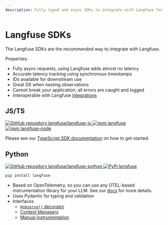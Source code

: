 ```yaml
---
description: Fully typed and async SDKs to integrate with Langfuse for Python and Typescript.
---
```


# Langfuse SDKs

The Langfuse SDKs are the recommended way to integrate with Langfuse.

Properties:

- Fully async requests, using Langfuse adds almost no latency
- Accurate latency tracking using synchronous timestamps
- IDs available for downstream use
- Great DX when nesting observations
- Cannot break your application, all errors are caught and logged
- Interoperable with Langfuse [integrations](/integrations)

## JS/TS

<div className="flex flex-row flex-wrap gap-2 mt-2">
  <a href="https://github.com/langfuse/langfuse-js">
    <img
      alt="GitHub repository langfuse/langfuse-js"
      src="https://img.shields.io/badge/repo-langfuse--js-blue?style=flat-square&logo=GitHub"
    />
  </a>
  <a href="https://www.npmjs.com/package/langfuse">
    <img
      src="https://img.shields.io/npm/v/langfuse?style=flat-square&label=npm+langfuse"
      alt="npm langfuse"
    />
  </a>
  <a href="https://www.npmjs.com/package/langfuse-node">
    <img
      src="https://img.shields.io/npm/v/langfuse-node?style=flat-square&label=npm+langfuse-node"
      alt="npm langfuse-node"
    />
  </a>
</div>

Please see our [TypeScript SDK documentation](/docs/observability/sdk/typescript/overview) on how to get started.

## Python

<div className="flex flex-row flex-wrap gap-2 mt-2">
  <a href="https://github.com/langfuse/langfuse-python">
    <img
      alt="GitHub repository langfuse/langfuse-python"
      src="https://img.shields.io/badge/repo-langfuse--python-blue?style=flat-square&logo=GitHub"
    />
  </a>
  <a href="https://pypi.org/project/langfuse/">
    <img
      src="https://img.shields.io/pypi/v/langfuse?style=flat-square&label=pypi+langfuse"
      alt="PyPi langfuse"
    />
  </a>
</div>

```sh
pip install langfuse
```

- Based on OpenTelemetry, so you can use any OTEL-based instrumentation library for your LLM. See our [docs](/docs/sdk/python/sdk-v3#third-party-integrations) for more details.
- Uses Pydantic for typing and validation
- Interfaces
  - [`@observe()` decorator](/docs/sdk/python/sdk-v3#observe-decorator)
  - [Context Managers](/docs/sdk/python/sdk-v3#context-managers)
  - [Manual instrumentation](/docs/sdk/python/sdk-v3#manual-observations)
